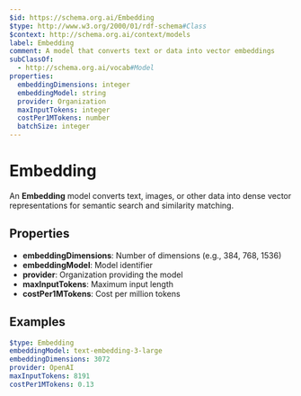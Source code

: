 ```yaml
---
$id: https://schema.org.ai/Embedding
$type: http://www.w3.org/2000/01/rdf-schema#Class
$context: http://schema.org.ai/context/models
label: Embedding
comment: A model that converts text or data into vector embeddings
subClassOf:
  - http://schema.org.ai/vocab#Model
properties:
  embeddingDimensions: integer
  embeddingModel: string
  provider: Organization
  maxInputTokens: integer
  costPer1MTokens: number
  batchSize: integer
---
```


# Embedding

An **Embedding** model converts text, images, or other data into dense vector representations for semantic search and similarity matching.

## Properties

- **embeddingDimensions**: Number of dimensions (e.g., 384, 768, 1536)
- **embeddingModel**: Model identifier
- **provider**: Organization providing the model
- **maxInputTokens**: Maximum input length
- **costPer1MTokens**: Cost per million tokens

## Examples

```yaml
$type: Embedding
embeddingModel: text-embedding-3-large
embeddingDimensions: 3072
provider: OpenAI
maxInputTokens: 8191
costPer1MTokens: 0.13
```
